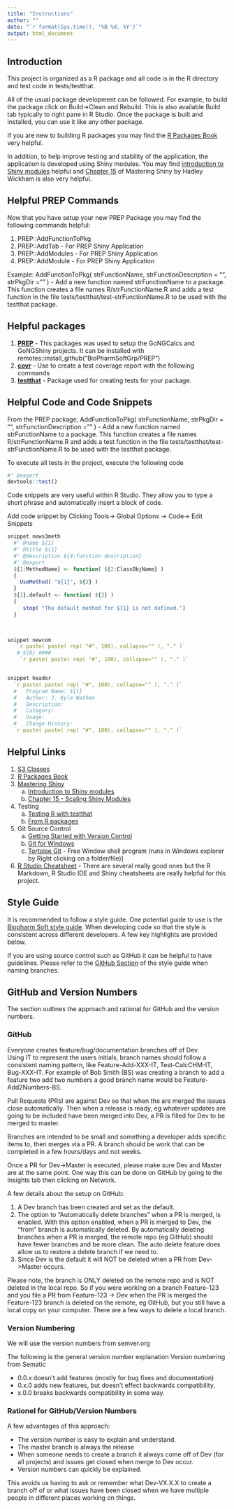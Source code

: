 ```yaml
---
title: "Instructions"
author: ""
date: "`r format(Sys.time(), '%B %d, %Y')`"
output: html_document
---
```



## Introduction 

This project is organized as a R package and all code is in the R directory and test code in tests/testthat.  

All of the usual package development can be followed.   For example, to build the package click on Build->Clean and Rebuild.   This is also available Build tab typically to right pane in R Studio.  Once the package is built and installed, you can use it like any other package.  


If you are new to building R packages you may find the [R Packages Book](http://r-pkgs.had.co.nz/) very helpful.

In addition, to help improve testing and stability of the application, the application is developed using Shiny modules. You may find [introduction to Shiny modules](https://shiny.rstudio.com/articles/modules.html) helpful and [Chapter 15](https://mastering-shiny.org/scaling-modules.html) of Mastering Shiny by Hadley Wickham is also very helpful.  

## Helpful PREP Commands

Now that you have setup your new PREP Package you may find the following commands helpful:

   #. PREP::AddFunctionToPkg
   #. PREP::AddTab - For PREP Shiny Application
   #. PREP::AddModules - For PREP Shiny Application
   #. PREP::AddModule - For PREP Shiny Application
  


Example: AddFunctionToPkg( strFunctionName, strFunctionDescription = "", strPkgDir = "" ) - Add a new function named strFunctionName to a package.  This function creates a file names R/strFunctionName.R
and adds a test function in the file tests/testthat/test-strFunctionName.R to be used with the testthat package.



## Helpful packages

   #. [**PREP**](https://biopharmsoftgrp.github.io/BaSS/) - This packages was used to setup the GoNGCalcs and GoNGShiny projects.   It can be installed with remotes::install_github("BioPharmSoftGrp/PREP")
   #. [**covr**](https://covr.r-lib.org/) - Use to create a test coverage report with the following commands
   #. [**testthat**](https://testthat.r-lib.org/) - Package used for creating tests for your package.


## Helpful Code and Code Snippets
From the PREP package, AddFunctionToPkg( strFunctionName, strPkgDir = "", strFunctionDescription = "" ) - Add a new function named strFunctionName to a package.  This function creates a file names R/strFunctionName.R
and adds a test function in the file tests/testthat/test-strFunctionName.R to be used with the testthat package.


To execute all tests in the project, execute the following code
```r
#' @export
devtools::test()
```

Code snippets are very useful within R Studio.  They allow you to type a short phrase and automatically insert a block of code. 

Add code snippet by Clicking Tools-> Global Options -> Code-> Edit Snippets

 ```r
snippet news3meth
   #' @name ${1}
   #' @title ${1}
   #' @description ${4:function description}
   #' @export
   ${1:MethodName} <- function( ${2:ClassObjName} )
   {
     UseMethod( "${1}", ${2} )
   }
   ${1}.default <- function( ${2} )
   {
   	  stop( "The default method for ${1} is not defined.")
   }
           


snippet newcom
    `r paste( paste( rep( "#", 100), collapse="" ), "." )`
    # ${0} ####
     `r paste( paste( rep( "#", 100), collapse="" ), "." )`


snippet header
   `r paste( paste( rep( "#", 100), collapse="" ), "." )`
   #   Program Name: ${1}
   #   Author: J. Kyle Wathen
   #   Description:
   #   Category:
   #   Usage: 
   #   Change History:
   `r paste( paste( rep( "#", 100), collapse="" ), "." )`
```


## Helpful Links
   1. [S3 Classes](http://adv-r.had.co.nz/S3.html)
   2. [R Packages Book](http://r-pkgs.had.co.nz/)
   3. [Mastering Shiny](https://mastering-shiny.org/)
      a. [Introduction to Shiny modules](https://shiny.rstudio.com/articles/modules.html) 
      b. [Chapter 15 - Scaling Shiny Modules](https://mastering-shiny.org/scaling-modules.html) 
   4. Testing 
      a. [Testing R with testthat](https://testthat.r-lib.org/)
      b. [From R packages](https://r-pkgs.org/tests.html)
   5. Git Source Control  
      a. [Getting Started with Version Control](https://git-scm.com/book/en/v1/Getting-Started-About-Version-Control)
      b. [Git for Windows](https://git-for-windows.github.io/) 
      c. [Tortoise Git](https://tortoisegit.org/)  - Free Window shell program (runs in Windows explorer by Right clicking on a folder/file)]
   6. [R Studio Cheatsheet](https://rstudio.com/resources/cheatsheets/) - There are several really good ones but the R Markdown, R Studio IDE and Shiny cheatsheets are really helpful for this project.



## Style Guide 

It is recommended to follow a style guide.  One potential guide to use is the [Biopharm Soft style guide](https://biopharmsoftgrp.github.io/BioPharmSoftRStyleGuide/).  When developing code so that the style is consistent across different developers.  A few key highlights are provided below.

If you are using source control such as GitHub it can be helpful to have guidelines.  Please refer to the [GitHub Section](https://biopharmsoftgrp.github.io/BioPharmSoftRStyleGuide/github.html#branch-names) of the style guide when naming branches. 



## GitHub and Version Numbers
The section outlines the approach and rational for GitHub and the version numbers.   

### GitHub 

Everyone creates feature/bug/documentation branches off of Dev.  
Using IT to represent the users initials, branch names should follow a consistent naming pattern, like Feature-Add-XXX-IT, Test-CalcCHM-IT, Bug-XXX-IT.  For example of Bob Smith (BS) was creating a branch to add a feature two add two numbers a good branch name would be Feature-Add2Numbers-BS.

Pull Requests (PRs) are against Dev so that when the are merged the issues close automatically.
Then when a release is ready, eg whatever updates are going to be included have been merged into Dev, a PR is filled for Dev to be merged to master.

Branches are intended to be small and something a developer adds specific items to, then merges via a PR.  A branch should be work that can be completed in a few hours/days and not weeks.   

Once a PR for Dev->Master is executed, please make sure Dev and Master are at the same point.  One way this can be done on GitHub by going to the Insights tab then clicking on Network.

A few details about the setup on GitHub:

  @. A Dev branch has been created and set as the default.
  @.  The option to "Automatically delete branches" when a PR is merged, is enabled.  With this option enabled, when a PR is merged to Dev, the "from" branch is automatically deleted.  By automatically deleting branches when a PR is merged, the remote repo (eg GitHub) should have fewer branches and be more clean.  The auto delete feature does allow us to restore a delete branch if we need to. 
  @. Since Dev is the default it will NOT be deleted when a PR from Dev->Master occurs. 

Please note, the branch is ONLY deleted on the remote repo and is NOT deleted in the local repo.  So if you were working on a branch Feature-123 and you file a PR from Feature-123 -> Dev when the PR is merged the Feature-123 branch is deleted on the remote, eg GitHub, but you still have a local copy on your computer.  There are a few ways to delete a local branch.


### Version Numbering 
We will use the version numbers from semver.org

The following is the general version number explanation
Version numbering from Sematic

  * 0.0.x doesn't add features (mostly for bug fixes and documentation)
  * 0.x.0 adds new features, but doesn't effect backwards compatibility.
  * x.0.0 breaks backwards compatibility in some way.

### Rationel for GitHub/Version Numbers
A few advantages of this approach:

  * The version number is easy to explain and understand.   
  * The master branch is always the release
  * When someone needs to create a branch it always come off of Dev (for all projects) and issues get closed when merge to Dev occur.   
  * Version numbers can quickly be explained. 

This avoids us having to ask or remember what Dev-VX.X.X to create a branch off of or what issues have been closed when we have multiple people in different places working on things.


